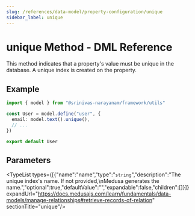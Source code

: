 ```yaml
---
slug: /references/data-model/property-configuration/unique
sidebar_label: unique
---
```



# unique Method - DML Reference

This method indicates that a property's value must be unique in the database.
A unique index is created on the property.

## Example

```ts
import { model } from "@srinivas-narayanam/framework/utils"

const User = model.define("user", {
  email: model.text().unique(),
  // ...
})

export default User
```

## Parameters

<TypeList types={[{"name":"name","type":"`string`","description":"The unique index's name. If not provided,\nMedusa generates the name.","optional":true,"defaultValue":"","expandable":false,"children":[]}]} expandUrl="https://docs.medusajs.com/learn/fundamentals/data-models/manage-relationships#retrieve-records-of-relation" sectionTitle="unique"/>
